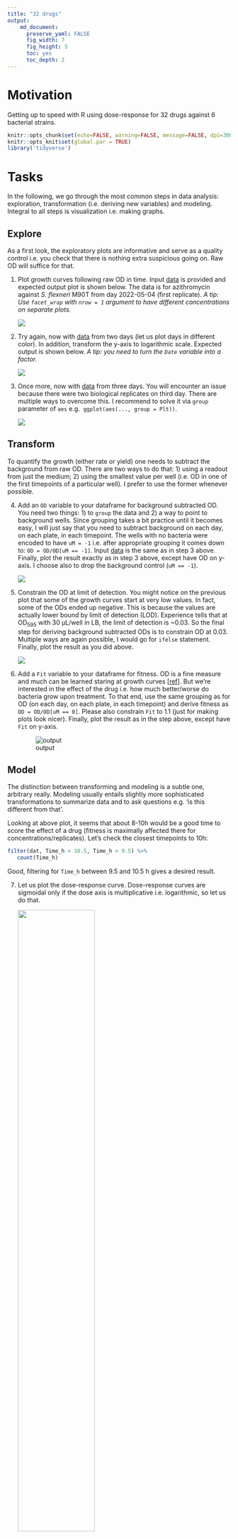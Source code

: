 ```yaml
---
title: "32 drugs"
output: 
    md_document:
      preserve_yaml: FALSE
      fig_width: 7
      fig_height: 5
      toc: yes
      toc_depth: 2
---
```


# Motivation

Getting up to speed with R using dose-response for 32 drugs against 6
bacterial strains.


```r
knitr::opts_chunk$set(echo=FALSE, warning=FALSE, message=FALSE, dpi=300)
knitr::opts_knit$set(global.par = TRUE)
library('tidyverse')
```


# Tasks

In the following, we go through the most common steps in data analysis:
exploration, transformation (i.e. deriving new variables) and modeling.
Integral to all steps is visualization i.e. making graphs. 

## Explore

As a first look, the exploratory plots are informative and serve as a quality
control i.e. you check that there is nothing extra suspicious going on. Raw OD will suffice for that.

1. Plot growth curves following raw OD in time. Input
   [data](doc/tasks/01_dat.csv) is provided and expected output plot is shown below. The data is for azithromycin against _S. flexneri_ M90T
   from day 2022-05-04 (first replicate). _A tip: Use `facet_wrap` with `nrow = 1` argument to have different concentrations on separate plots._

   ![](doc/tasks/01_out.png)

2. Try again, now with [data](doc/tasks/02_dat.csv) from two days (let us plot
   days in different color). In addition, transform the y-axis to logarithmic
   scale. Expected output is shown below. _A tip: you need to turn
   the `Date` variable into a factor._

   ![](doc/tasks/02_out.png)

3. Once more, now with [data](doc/tasks/03_dat.csv) from three days. You will
   encounter an issue because there were two biological replicates on third
   day. There are multiple ways to overcome this. I recommend to
   solve it via `group` parameter of `aes` e.g. 
   `ggplot(aes(..., group = Plt))`.

   ![](doc/tasks/03_out.png)

## Transform

To quantify the growth (either rate or yield) one needs to subtract the
background from raw OD. There are two ways to do that: 1) using a readout from
just the medium; 2) using the smallest value per well (i.e. OD in one of the
first timepoints of a particular well). I prefer to use the former whenever
possible.

4. Add an `OD` variable to your dataframe for background subtracted OD. You
   need two things: 1) to `group` the data and 2) a way to point to background
   wells. Since grouping takes a bit practice until it becomes easy, I will
   just say that you need to subtract background on each day, on each plate,
   in each timepoint. The wells with no bacteria were encoded to have `uM = -1` i.e. after appropriate grouping it comes down to: `OD = OD/OD[uM == -1]`. Input [data](doc/tasks/03_dat.csv) is the same as in step 3 above.
   Finally, plot the result exactly as in step 3 above, except have OD on y-axis. I choose also to drop the background control (`uM == -1`).

   ![](doc/tasks/04_out.png)

5. Constrain the OD at limit of detection. You might notice on the
   previous plot that some of the growth curves start at very low values. In
   fact, some of the ODs ended up negative. This is because the values are
   actually lower bound by limit of detection (LOD). Experience tells that at
   OD~595~ with 30 µL/well in LB, the limit of detection is ~0.03. So the
   final step for deriving background subtracted ODs is to constrain OD at
   0.03. Multiple ways are again possible, I would go for `ifelse` statement.
   Finally, plot the result as you did above.

   ![](doc/tasks/05_out.png)

6. Add a `Fit` variable to your dataframe for fitness. OD is a fine measure and much can be learned staring at growth curves [[ref](https://www.annualreviews.org/doi/abs/10.1146/annurev.mi.03.100149.002103)].
   But we're interested in the effect of the drug i.e. how much
   better/worse do bacteria grow upon treatment. To that end, use the same
   grouping as for OD (on each day, on each plate, in each timepoint) and
   derive fitness as `OD = OD/OD[uM == 0]`. Please also  constrain `Fit` to
   1.1 (just for making plots look nicer). Finally, plot the result as in the
   step above, except have `Fit` on y-axis.

   ![output](doc/tasks/06_out.png) 


## Model

The distinction between transforming and modeling is a subtle one, arbitrary
really. Modeling usually entails slightly more sophisticated transformations
to summarize data and to ask questions e.g. 'is this different from that'.

Looking at above plot, it seems that about 8-10h would be a good time to
score the effect of a drug (fitness is maximally affected there for
concentrations/replicates). Let's check the closest timepoints to 10h:
 
```r
filter(dat, Time_h < 10.5, Time_h > 9.5) %>%
   count(Time_h)
```

Good, filtering for `Time_h` between 9.5 and 10.5 h gives a desired result.

7. Let us plot the dose-response curve. Dose-response curves are sigmoidal only
   if the dose axis is multiplicative i.e. logarithmic, so let us do that.
    
   ![](doc/tasks/07_out.png){width=60%}


8. Now we fit a curve to this data. We have to use some equation that describes
   the curve which is clearly not linear. We cannot avoid a little bit
   background here. Looks more complicated than it is, please read about:

   - The basics of a four parameter logistic regression [4PL](doc/4pl.md)
   - [Formula interface](doc/formulaR.md), a very powerful and indispensable
     tool for modelling in R.
